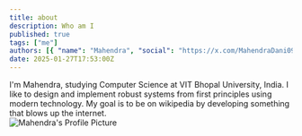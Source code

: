 ```yaml
---
title: about
description: Who am I
published: true
tags: ["me"]
authors: [{ "name": "Mahendra", "social": "https://x.com/MahendraDani09" }]
date: 2025-01-27T17:53:00Z
---
```


<div className="flex justify-start items-start gap-2 text-sm">
  <div className="flex flex-col justify-start items-start">
    <span className="text-pretty">
      I'm Mahendra, studying Computer Science at VIT Bhopal University, India.
    </span>
    <span className="text-pretty">
      I like to design and implement robust systems from first principles using
      modern technology.
    </span>
    <span className="text-pretty">
      My goal is to be on wikipedia by developing something that blows up the
      internet.
    </span>
  </div>
  <div className="w-44 h-44">
    <Image
      src="/static/blogs/me.jpeg"
      height={400}
      width={300}
      className="rounded-full"
      alt="Mahendra's Profile Picture"
    />
  </div>
</div>

